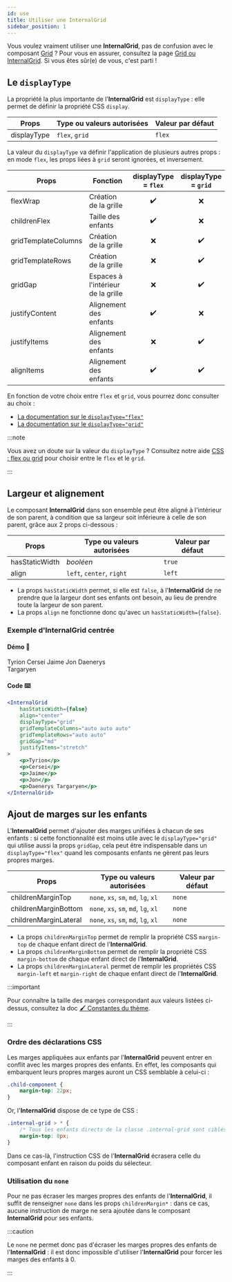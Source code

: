 ---
id: use
title: Utiliser une InternalGrid
sidebar_position: 1
---


Vous voulez vraiment utiliser une **InternalGrid**, pas de confusion avec le composant [Grid](/docs/Grids/Grid/use)&nbsp;? Pour vous en assurer, consultez la page [Grid ou InternalGrid](/docs/Grids/chooseComponent). Si vous êtes sûr(e) de vous, c'est parti&nbsp;!

## Le `displayType`

La propriété la plus importante de l'**InternalGrid** est `displayType`&nbsp;: elle permet de définir la propriété CSS `display`.

| Props       | Type ou valeurs autorisées | Valeur par défaut |
| ----------- | -------------------------- | ----------------- |
| displayType | `flex`, `grid`             | `flex`            |

La valeur du `displayType` va définir l'application de plusieurs autres props&nbsp;: en mode `flex`, les props liées à `grid` seront ignorées, et inversement.

| Props               | Fonction                           | displayType = `flex` | displayType = `grid` |
| ------------------- | ---------------------------------- | :------------------: | :------------------: |
| flexWrap            | Création de la grille              |          ✔️          |          ❌          |
| childrenFlex        | Taille des enfants                 |          ✔️          |          ❌          |
| gridTemplateColumns | Création de la grille              |          ❌          |          ✔️          |
| gridTemplateRows    | Création de la grille              |          ❌          |          ✔️          |
| gridGap             | Espaces à l'intérieur de la grille |          ❌          |          ✔️          |
| justifyContent      | Alignement des enfants             |          ✔️          |          ❌          |
| justifyItems        | Alignement des enfants             |          ❌          |          ✔️          |
| alignItems          | Alignement des enfants             |          ✔️          |          ✔️          |

En fonction de votre choix entre `flex` et `grid`, vous pourrez donc consulter au choix&nbsp;:

-   [La documentation sur le `displayType="flex"`](/docs/Grids/InternalGrid/displayTypeFlex)
-   [La documentation sur le `displayType="grid"`](/docs/Grids/InternalGrid/displayTypeGrid)

:::note

Vous avez un doute sur la valeur du `displayType`&nbsp;? Consultez notre aide [CSS : flex ou grid](/docs/Grids/chooseDisplay) pour choisir entre le `flex` et le `grid`.

:::

## Largeur et alignement

Le composant **InternalGrid** dans son ensemble peut être aligné à l'intérieur de son parent, à condition que sa largeur soit inférieure à celle de son parent, grâce aux 2 props ci-dessous&nbsp;:

| Props          | Type ou valeurs autorisées | Valeur par défaut |
| -------------- | -------------------------- | ----------------- |
| hasStaticWidth | _booléen_                  | `true`            |
| align          | `left`, `center`, `right`  | `left`            |

-   La props `hasStaticWidth` permet, si elle est `false`, à l'**InternalGrid** de ne prendre que la largeur dont ses enfants ont besoin, au lieu de prendre toute la largeur de son parent.
-   La props `align` ne fonctionne donc qu'avec un `hasStaticWidth={false}`.

### Exemple d'InternalGrid centrée

#### Démo 🎉

<WrapperComponent>
    <InternalGrid
        hasStaticWidth={false}
        align="center"
        displayType="grid"
        gridTemplateColumns="auto auto auto"
        gridTemplateRows="auto auto"
        gridGap="md"
        justifyItems="stretch"
    >
        <Text
            colorPallet="theme"
            paddingTop="xs"
            paddingBottom="xs"
            paddingLateral="xs"
            hasBackground
        >
            Tyrion
        </Text>
        <Text
            colorPallet="theme"
            paddingTop="xs"
            paddingBottom="xs"
            paddingLateral="xs"
            hasBackground
        >
            Cersei
        </Text>
        <Text
            colorPallet="theme"
            paddingTop="xs"
            paddingBottom="xs"
            paddingLateral="xs"
            hasBackground
        >
            Jaime
        </Text>
        <Text
            colorPallet="theme"
            paddingTop="xs"
            paddingBottom="xs"
            paddingLateral="xs"
            hasBackground
        >
            Jon
        </Text>
        <Text
            colorPallet="theme"
            paddingTop="xs"
            paddingBottom="xs"
            paddingLateral="xs"
            hasBackground
        >
            Daenerys
            <br />
            Targaryen
        </Text>
    </InternalGrid>
</WrapperComponent>

#### Code ⌨️

```jsx
<InternalGrid
    hasStaticWidth={false}
    align="center"
    displayType="grid"
    gridTemplateColumns="auto auto auto"
    gridTemplateRows="auto auto"
    gridGap="md"
    justifyItems="stretch"
>
    <p>Tyrion</p>
    <p>Cersei</p>
    <p>Jaime</p>
    <p>Jon</p>
    <p>Daenerys Targaryen</p>
</InternalGrid>
```

## Ajout de marges sur les enfants

L'**InternalGrid** permet d'ajouter des marges unifiées à chacun de ses enfants&nbsp;: si cette fonctionnalité est moins utile avec le `displayType="grid"` qui utilise aussi la props `gridGap`, cela peut être indispensable dans un `displayType="flex"` quand les composants enfants ne gèrent pas leurs propres marges.

| Props                 | Type ou valeurs autorisées           | Valeur par défaut |
| --------------------- | ------------------------------------ | ----------------- |
| childrenMarginTop     | `none`, `xs`, `sm`, `md`, `lg`, `xl` | `none`            |
| childrenMarginBottom  | `none`, `xs`, `sm`, `md`, `lg`, `xl` | `none`            |
| childrenMarginLateral | `none`, `xs`, `sm`, `md`, `lg`, `xl` | `none`            |

-   La props `childrenMarginTop` permet de remplir la propriété CSS `margin-top` de chaque enfant direct de l'**InternalGrid**.
-   La props `childrenMarginBottom` permet de remplir la propriété CSS `margin-bottom` de chaque enfant direct de l'**InternalGrid**.
-   La props `childrenMarginLateral` permet de remplir les propriétés CSS `margin-left` et `margin-right` de chaque enfant direct de l'**InternalGrid**.

:::important

Pour connaître la taille des marges correspondant aux valeurs listées ci-dessus, consultez la doc [🖌️ Constantes du thème](/docs/theme#spaces).

:::

### Ordre des déclarations CSS

Les marges appliquées aux enfants par l'**InternalGrid** peuvent entrer en conflit avec les marges propres des enfants. En effet, les composants qui embarquent leurs propres marges auront un CSS semblable à celui-ci&nbsp;:

```css
.child-component {
    margin-top: 22px;
}
```

Or, l'**InternalGrid** dispose de ce type de CSS&nbsp;:

```css
.internal-grid > * {
    /* Tous les enfants directs de la classe .internal-grid sont ciblés */
    margin-top: 8px;
}
```

Dans ce cas-là, l'instruction CSS de l'**InternalGrid** écrasera celle du composant enfant en raison du poids du sélecteur.

### Utilisation du `none`

Pour ne pas écraser les marges propres des enfants de l'**InternalGrid**, il suffit de renseigner `none` dans les props `childrenMargin*`&nbsp;: dans ce cas, aucune instruction de marge ne sera ajoutée dans le composant **InternalGrid** pour ses enfants.

:::caution

Le `none` ne permet donc pas d'écraser les marges propres des enfants de l'**InternalGrid**&nbsp;: il est donc impossible d'utiliser l'**InternalGrid** pour forcer les marges des enfants à 0.

:::
